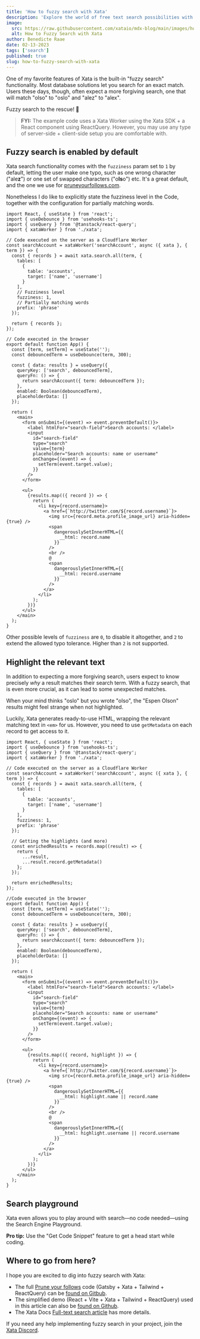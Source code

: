 ```yaml
---
title: 'How to fuzzy search with Xata'
description: 'Explore the world of free text search possibilities with Xata and take a deep dive into fuzzy search.'
image:
  src: https://raw.githubusercontent.com/xataio/mdx-blog/main/images/how-to-fuzzy-search-with-xata.png
  alt: How to Fuzzy Search with Xata
author: Benedicte Raae
date: 02-13-2023
tags: ['search']
published: true
slug: how-to-fuzzy-search-with-xata
---
```


One of my favorite features of Xata is the built-in "fuzzy search"
functionality. Most database solutions let you search for an exact match. Users
these days, though, often expect a more forgiving search, one that will match
"olso" to "oslo" and "alez" to "alex".

Fuzzy search to the rescue! 💪

<ArticleImage
  src="https://github.com/xataio/mdx-blog/raw/main/images/xata-fuzzy-search-on-off.gif"
  width="1920"
  height="1080"
  alt="The difference in results with fuzzy search enabled and disabled"
  caption="Fuzzy search enabled and disabled"
  position="center"
/>

> **FYI:** The example code uses a Xata Worker using the Xata SDK + a React component using ReactQuery. However, you may use any type of server-side + client-side setup you are comfortable with.

## Fuzzy search is enabled by default

Xata search functionality comes with the `fuzziness` param set to `1` by
default, letting the user make one typo, such as one wrong character
("ale**z**") or one set of swapped characters ("o**ls**o") etc. It's a great
default, and the one we use for
[pruneyourfollows.com](https://pruneyourfollows.com).

Nonetheless I do like to explicitly state the fuzziness level in the Code,
together with the configuration for partially matching words.

```tsx
import React, { useState } from 'react';
import { useDebounce } from 'usehooks-ts';
import { useQuery } from '@tanstack/react-query';
import { xataWorker } from './xata';

// Code executed on the server as a Cloudflare Worker
const searchAccount = xataWorker('searchAccount', async ({ xata }, { term }) => {
  const { records } = await xata.search.all(term, {
    tables: [
      {
        table: 'accounts',
        target: ['name', 'username']
      }
    ],
    // Fuzziness level
    fuzziness: 1,
    // Partially matching words
    prefix: 'phrase'
  });

  return { records };
});

// Code executed in the browser
export default function App() {
  const [term, setTerm] = useState('');
  const debouncedTerm = useDebounce(term, 300);

  const { data: results } = useQuery({
    queryKey: ['search', debouncedTerm],
    queryFn: () => {
      return searchAccount({ term: debouncedTerm });
    },
    enabled: Boolean(debouncedTerm),
    placeholderData: []
  });

  return (
    <main>
      <form onSubmit={(event) => event.preventDefault()}>
        <label htmlFor="search-field">Search accounts: </label>
        <input
          id="search-field"
          type="search"
          value={term}
          placeholder="Search accounts: name or username"
          onChange={(event) => {
            setTerm(event.target.value);
          }}
        />
      </form>

      <ul>
        {results.map(({ record }) => {
          return (
            <li key={record.username}>
              <a href={`http://twitter.com/${record.username}`}>
                <img src={record.meta.profile_image_url} aria-hidden={true} />
                <span
                  dangerouslySetInnerHTML={{
                    __html: record.name
                  }}
                />
                <br />
                @
                <span
                  dangerouslySetInnerHTML={{
                    __html: record.username
                  }}
                />
              </a>
            </li>
          );
        })}
      </ul>
    </main>
  );
}
```

Other possible levels of `fuzziness` are `0`, to disable it altogether, and `2`
to extend the allowed typo tolerance. Higher than `2` is not supported.

## Highlight the relevant text

In addition to expecting a more forgiving search, users expect to know precisely
_why_ a result matches their search term. With a fuzzy search, that is even more
crucial, as it can lead to some unexpected matches.

When your mind thinks "oslo" but you wrote "olso", the "Espen Olson" results
might feel strange when not highlighted.

<ArticleImage
  src="https://github.com/xataio/mdx-blog/raw/main/images/xata-highlights-on-off.gif"
  width="1920"
  height="1080"
  alt="The difference between results with and withuot highlighting"
  caption="With and without highlighting"
  position="center"
/>

Luckily, Xata generates ready-to-use HTML, wrapping the relevant matching text
in `<em>` for us. However, you need to use `getMetadata` on each record to get
access to it.

```tsx
import React, { useState } from 'react';
import { useDebounce } from 'usehooks-ts';
import { useQuery } from '@tanstack/react-query';
import { xataWorker } from './xata';

// Code executed on the server as a Cloudflare Worker
const searchAccount = xataWorker('searchAccount', async ({ xata }, { term }) => {
  const { records } = await xata.search.all(term, {
    tables: [
      {
        table: 'accounts',
        target: ['name', 'username']
      }
    ],
    fuzziness: 1,
    prefix: 'phrase'
  });

  // Getting the highlights (and more)
  const enrichedResults = records.map((result) => {
    return {
      ...result,
      ...result.record.getMetadata()
    };
  });

  return enrichedResults;
});

//Code executed in the browser
export default function App() {
  const [term, setTerm] = useState('');
  const debouncedTerm = useDebounce(term, 300);

  const { data: results } = useQuery({
    queryKey: ['search', debouncedTerm],
    queryFn: () => {
      return searchAccount({ term: debouncedTerm });
    },
    enabled: Boolean(debouncedTerm),
    placeholderData: []
  });

  return (
    <main>
      <form onSubmit={(event) => event.preventDefault()}>
        <label htmlFor="search-field">Search accounts: </label>
        <input
          id="search-field"
          type="search"
          value={term}
          placeholder="Search accounts: name or username"
          onChange={(event) => {
            setTerm(event.target.value);
          }}
        />
      </form>

      <ul>
        {results.map(({ record, highlight }) => {
          return (
            <li key={record.username}>
              <a href={`http://twitter.com/${record.username}`}>
                <img src={record.meta.profile_image_url} aria-hidden={true} />
                <span
                  dangerouslySetInnerHTML={{
                    __html: highlight.name || record.name
                  }}
                />
                <br />
                @
                <span
                  dangerouslySetInnerHTML={{
                    __html: highlight.username || record.username
                  }}
                />
              </a>
            </li>
          );
        })}
      </ul>
    </main>
  );
}
```

## Search playground

Xata even allows you to play around with search—no code needed—using the Search
Engine Playground.

**Pro tip:** Use the "Get Code Snippet" feature to get a head start while
coding.

<ArticleImage
  src="https://github.com/xataio/mdx-blog/raw/main/images/xata-search-engine-playground.png"
  width="1920"
  height="1080"
  alt="Xata Playground showing similar code as this article"
  caption="Xata Playground showing similar code as this article"
  position="center"
/>

## Where to go from here?

I hope you are excited to dig into fuzzy search with Xata:

- The full [Prune your follows](https://pruneyourfollows.com/) code (Gatsby +
  Xata + Tailwind + ReactQuery) can be [found on Gitbub](https://github.com/queen-raae/prune-your-follows).
- The simplified demo (React + Vite + Xata + Tailwind + ReactQuery) used in this
  article can also be
  [found on Github](https://github.com/queen-raae/xata-fuzzy-search-demo).
- The Xata Docs
  [Full-text search article](/docs/sdk/search) has
  more details.

If you need any help implementing fuzzy search in your project, join the
[Xata Discord](https://xata.io/discord).
